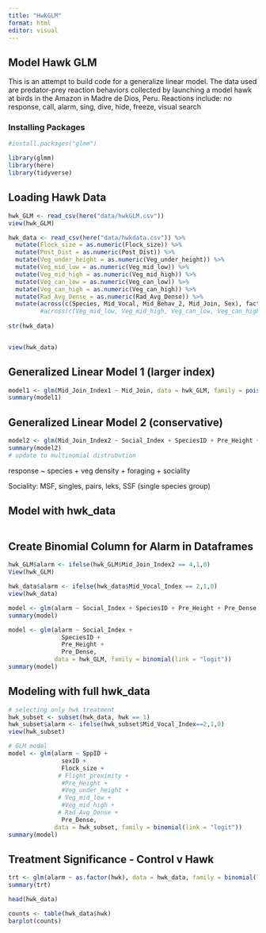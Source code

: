 ```yaml
---
title: "HwkGLM"
format: html
editor: visual
---
```


## Model Hawk GLM

This is an attempt to build code for a generalize linear model. The data used are predator-prey reaction behaviors collected by launching a model hawk at birds in the Amazon in Madre de Dios, Peru. Reactions include: no response, call, alarm, sing, dive, hide, freeze, visual search

### Installing Packages

```r
#install.packages("glmm")

library(glmm)
library(here)
library(tidyverse)

```

## Loading Hawk Data

```r
hwk_GLM <- read_csv(here("data/hwkGLM.csv"))
view(hwk_GLM)

hwk_data <- read_csv(here("data/hwkdata.csv")) %>% 
  mutate(Flock_size = as.numeric(Flock_size)) %>% 
  mutate(Post_Dist = as.numeric(Post_Dist)) %>% 
  mutate(Veg_under_height = as.numeric(Veg_under_height)) %>% 
  mutate(Veg_mid_low = as.numeric(Veg_mid_low)) %>% 
  mutate(Veg_mid_high = as.numeric(Veg_mid_high)) %>% 
  mutate(Veg_can_low = as.numeric(Veg_can_low)) %>% 
  mutate(Veg_can_high = as.numeric(Veg_can_high)) %>% 
  mutate(Rad_Avg_Dense = as.numeric(Rad_Avg_Dense)) %>% 
  mutate(across(c(Species, Mid_Vocal, Mid_Behav_2, Mid_Join, Sex), factor))
         #across(c(Veg_mid_low, Veg_mid_high, Veg_can_low, Veg_can_high, Rad_Avg_Dense), numeric))
  
str(hwk_data)


view(hwk_data)
```

## Generalized Linear Model 1 (larger index)

```r
model1 <- glm(Mid_Join_Index1 ~ Mid_Join, data = hwk_GLM, family = poisson(link = "log"))
summary(model1)
```

## Generalized Linear Model 2 (conservative)

```r
model2 <- glm(Mid_Join_Index2 ~ Social_Index + SpeciesID + Pre_Height + Pre_Dense, data = hwk_GLM, family = poisson(link = "log"))
summary(model2)
# update to multinomial distrubution
```

response \~ species + veg density + foraging + sociality

Sociality: MSF, singles, pairs, leks, SSF (single species group)

## Model with hwk_data

```r

```

## Create Binomial Column for Alarm in Dataframes

```r
hwk_GLM$alarm <- ifelse(hwk_GLM$Mid_Join_Index2 == 4,1,0)
View(hwk_GLM)

hwk_data$alarm <- ifelse(hwk_data$Mid_Vocal_Index == 2,1,0)
view(hwk_data)
```

```r
model <- glm(alarm ~ Social_Index + SpeciesID + Pre_Height + Pre_Dense, data = hwk_GLM, family = binomial(link = "logit"))
summary(model)
```

```r
model <- glm(alarm ~ Social_Index + 
               SpeciesID + 
               Pre_Height + 
               Pre_Dense, 
             data = hwk_GLM, family = binomial(link = "logit"))
summary(model)
```

## Modeling with full hwk_data

```r
# selecting only hwk treatment
hwk_subset <- subset(hwk_data, hwk == 1)
hwk_subset$alarm <- ifelse(hwk_subset$Mid_Vocal_Index==2,1,0)
view(hwk_subset)

# GLM model
model <- glm(alarm ~ SppID +
               sexID + 
               Flock_size + 
              # Flight_proximity + 
               #Pre_Height + 
               #Veg_under_height + 
              # Veg_mid_low + 
               #Veg_mid_high + 
              # Rad_Avg_Dense + 
               Pre_Dense, 
             data = hwk_subset, family = binomial(link = "logit"))
summary(model)
```

## Treatment Significance - Control v Hawk

```r
trt <- glm(alarm ~ as.factor(hwk), data = hwk_data, family = binomial(link = "logit"))
summary(trt)             
```

```r
head(hwk_data)

counts <- table(hwk_data$hwk)
barplot(counts)
```
